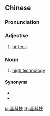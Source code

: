 ==Chinese==
{{zh-forms|type=12}}

===Pronunciation===
{{zh-pron
|m=gāokējì
|c=gou1 fo1 gei6
|mn=ko-kho-ki
|cat=a,n
}}

===Adjective===
{{zh-adj}}

# [[hi-tech]]

===Noun===
{{zh-noun}}

# [[high technology]]

====Synonyms====
* {{zh-l|高技術}}
* {{zh-l|高新技術}}

[[ja:高科技]]
[[zh:高科技]]